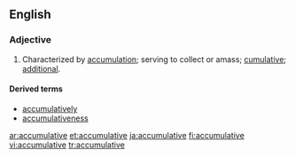 ==English==

{{suffix|accumulate|ive}}

===Adjective===
{{en-adj}}

# Characterized by [[accumulation]]; serving to collect or amass; [[cumulative]]; [[additional]].

====Derived terms====
* [[accumulatively]]
* [[accumulativeness]]

[[ar:accumulative]]
[[et:accumulative]]
[[ja:accumulative]]
[[fi:accumulative]]
[[vi:accumulative]]
[[tr:accumulative]]